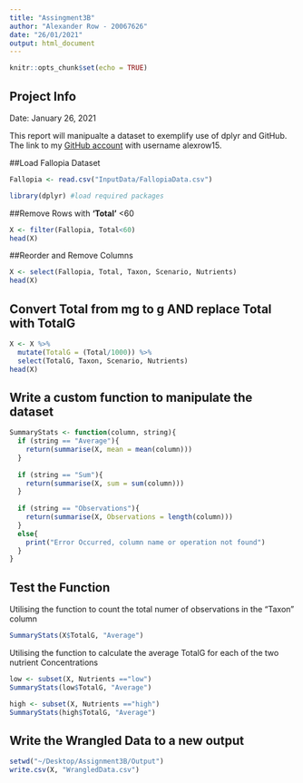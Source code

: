 ```yaml
---
title: "Assingment3B"
author: "Alexander Row - 20067626"
date: "26/01/2021"
output: html_document
---
```


```r
knitr::opts_chunk$set(echo = TRUE)
```



## Project Info

Date: January 26, 2021

This report will manipualte a dataset to exemplify use of dplyr and GitHub. The link to my [GitHub account](https://github.com/settings/profile) with username alexrow15.

##Load Fallopia Dataset
```r
Fallopia <- read.csv("InputData/FallopiaData.csv")
```


```r
library(dplyr) #load required packages
```

##Remove Rows with **'Total'** <60
```r
X <- filter(Fallopia, Total<60)
head(X)
```

##Reorder and Remove Columns
```r
X <- select(Fallopia, Total, Taxon, Scenario, Nutrients)
head(X)
```

## Convert Total from mg to g AND replace Total with TotalG
```r
X <- X %>%
  mutate(TotalG = (Total/1000)) %>% 
  select(TotalG, Taxon, Scenario, Nutrients)
head(X)
```

## Write a custom function to manipulate the dataset
```r

SummaryStats <- function(column, string){
  if (string == "Average"){
    return(summarise(X, mean = mean(column)))
  } 
  
  if (string == "Sum"){
    return(summarise(X, sum = sum(column)))
  }
  
  if (string == "Observations"){
    return(summarise(X, Observations = length(column)))
  }
  else{
    print("Error Occurred, column name or operation not found")
  }
}
```

## Test the Function

Utilising the function to count the total numer of observations in the "Taxon" column
```r
SummaryStats(X$TotalG, "Average")
```

Utilising the function to calculate the average TotalG for each of the two nutrient Concentrations
```r
low <- subset(X, Nutrients =="low")
SummaryStats(low$TotalG, "Average")
```
```r
high <- subset(X, Nutrients =="high")
SummaryStats(high$TotalG, "Average")
```

## Write the Wrangled Data to a new output

```r
setwd("~/Desktop/Assignment3B/Output")
write.csv(X, "WrangledData.csv")
```





